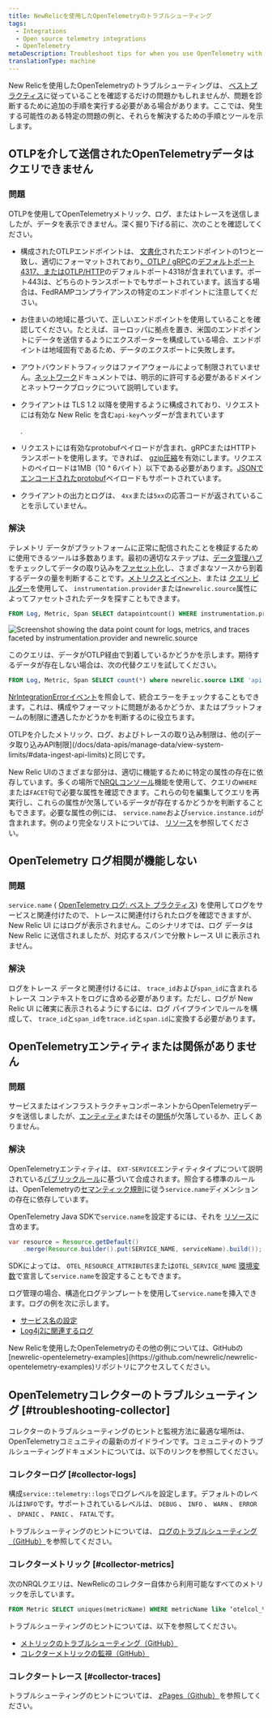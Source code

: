 ```yaml
---
title: NewRelicを使用したOpenTelemetryのトラブルシューティング
tags:
  - Integrations
  - Open source telemetry integrations
  - OpenTelemetry
metaDescription: Troubleshoot tips for when you use OpenTelemetry with New Relic
translationType: machine
---
```



New Relicを使用したOpenTelemetryのトラブルシューティングは、 [ベストプラクティス](/docs/more-integrations/open-source-telemetry-integrations/opentelemetry/opentelemetry-concepts)に従っていることを確認するだけの問題かもしれませんが、問題を診断するために追加の手順を実行する必要がある場合があります。ここでは、発生する可能性のある特定の問題の例と、それらを解決するための手順とツールを示します。

## OTLPを介して送信されたOpenTelemetryデータはクエリできません

### 問題

OTLPを使用してOpenTelemetryメトリック、ログ、またはトレースを送信しましたが、データを表示できません。深く掘り下げる前に、次のことを確認してください。

* 構成されたOTLPエンドポイントは、 [文書化](/docs/more-integrations/open-source-telemetry-integrations/opentelemetry/opentelemetry-quick-start/#review-settings)されたエンドポイントの1つと一致し、適切にフォーマットされており[、OTLP / gRPC](https://github.com/open-telemetry/opentelemetry-specification/blob/v1.8.0/specification/protocol/otlp.md#otlpgrpc-default-port)の[デフォルトポート4317、またはOTLP/HTTP](https://github.com/open-telemetry/opentelemetry-specification/blob/v1.8.0/specification/protocol/otlp.md#otlphttp-default-port)のデフォルトポート4318が含まれています。ポート443は、どちらのトランスポートでもサポートされています。該当する場合は、FedRAMPコンプライアンスの特定のエンドポイントに注意してください。

* お住まいの地域に基づいて、正しいエンドポイントを使用していることを確認してください。たとえば、ヨーロッパに拠点を置き、米国のエンドポイントにデータを送信するようにエクスポーターを構成している場合、エンドポイントは地域固有であるため、データのエクスポートに失敗します。

* アウトバウンドトラフィックはファイアウォールによって制限されていません。[ネットワーク](/docs/using-new-relic/cross-product-functions/install-configure/networks/#opentelemetry)ドキュメントでは、明示的に許可する必要があるドメインとネットワークブロックについて説明しています。

* クライアントは TLS 1.2 以降を使用するように構成されており、リクエストには有効な New Relic を含む`api-key`ヘッダーが含まれています

  <InlinePopover type="licenseKey"/>

  .

* リクエストには有効なprotobufペイロードが含まれ、gRPCまたはHTTPトランスポートを使用します。できれば、 [gzip圧縮](/docs/more-integrations/open-source-telemetry-integrations/opentelemetry/opentelemetry-concepts/#compression)を有効にします。リクエストのペイロードは1MB（10 ^ 6バイト）以下である必要があります。[JSONでエンコードされたprotobuf](https://github.com/open-telemetry/opentelemetry-specification/blob/v1.8.0/specification/protocol/otlp.md#otlphttp-connection)ペイロードもサポートされています。

* クライアントの出力とログは、 `4xx`または`5xx`の応答コードが返されていることを示していません。

### 解決

テレメトリ データがプラットフォームに正常に配信されたことを検証するために使用できるツールは多数あります。最初の適切なステップは、[データ管理ハブ](/docs/data-apis/manage-data/manage-your-data/)をチェックしてデータの取り込みを[ファセット化](/docs/data-apis/manage-data/manage-data-coming-new-relic/#facet-data-ingest)し、さまざまなソースから到着するデータの量を判断することです。[メトリクスとイベント](/docs/query-your-data/explore-query-data/browse-data/introduction-data-explorer/#use-case-troubleshooting)、または [クエリ ビルダー](/docs/query-your-data/explore-query-data/query-builder/use-advanced-nrql-mode-query-data)を使用して、 `instrumentation.provider`または`newrelic.source`属性によってファセットされたデータを探すこともできます。

```sql
FROM Log, Metric, Span SELECT datapointcount() WHERE instrumentation.provider = 'opentelemetry' FACET instrumentation.provider, newrelic.source
```

<img
  title="Screenshot showing the data point count for logs, metrics, and traces faceted by instrumentation.provider and newrelic.source"
  alt="Screenshot showing the data point count for logs, metrics, and traces faceted by instrumentation.provider and newrelic.source"
  src={moreintegrationsOtlpFacetQuery}
/>

このクエリは、データがOTLP経由で到着しているかどうかを示します。期待するデータが存在しない場合は、次の代替クエリを試してください。

```sql
FROM Log, Metric, Span SELECT count(*) where newrelic.source LIKE 'api.%.otlp'
```

[NrIntegrationErrorイベント](/docs/data-apis/manage-data/nrintegrationerror/)を照会して、統合エラーをチェックすることもできます。これは、構成やフォーマットに問題があるかどうか、またはプラットフォームの制限に遭遇したかどうかを判断するのに役立ちます。

<Callout variant="important">
  OTLPを介したメトリック、ログ、およびトレースの取り込み制限は、他の[データ取り込みAPI制限](/docs/data-apis/manage-data/view-system-limits/#data-ingest-api-limits)と同じです。
</Callout>

New Relic UIのさまざまな部分は、適切に機能するために特定の属性の存在に依存しています。多くの場所で[NRQLコンソール](/docs/query-your-data/explore-query-data/query-builder/nrql-console/)機能を使用して、クエリの`WHERE`または`FACET`句で必要な属性を確認できます。これらの句を編集してクエリを再実行し、これらの属性が欠落しているデータが存在するかどうかを判断することもできます。必要な属性の例には、 `service.name`および`service.instance.id`が含まれます。例のより完全なリストについては、 [リソース](/docs/more-integrations/open-source-telemetry-integrations/opentelemetry/opentelemetry-concepts/#resources)を参照してください。

## OpenTelemetry ログ相関が機能しない

### 問題

`service.name` ( [OpenTelemetry ログ: ベスト プラクティス](/docs/more-integrations/open-source-telemetry-integrations/opentelemetry/best-practices/opentelemetry-best-practices-logs)) を使用してログをサービスと関連付けたので、トレースに関連付けられたログを確認できますが、New Relic UI にはログが表示されません。このシナリオでは、ログ データは New Relic に送信されましたが、対応するスパンで分散トレース UI に表示されません。

### 解決

ログをトレース データと関連付けるには、 `trace_id`および`span_id`に含まれるトレース コンテキストをログに含める必要があります。ただし、ログが New Relic UI に確実に表示されるようにするには、ログ パイプラインでルールを構成して、 `trace_id`と`span_id`を`trace.id`と`span.id`に変換する必要があります。

## OpenTelemetryエンティティまたは関係がありません

### 問題

サービスまたはインフラストラクチャコンポーネントからOpenTelemetryデータを送信しましたが、[エンティティ](/docs/new-relic-one/use-new-relic-one/core-concepts/what-entity-new-relic/)またはその[関係](/docs/new-relic-one/use-new-relic-one/core-concepts/what-entity-new-relic/#related-entities)が欠落しているか、正しくありません。

### 解決

OpenTelemetryエンティティは、 `EXT-SERVICE`エンティティタイプについて説明されている[パブリックルール](https://github.com/newrelic/entity-definitions/blob/b8e75d839eed7859044a9bb601a62e5323107350/definitions/ext-service/definition.yml)に基づいて合成されます。照合する標準のルールは、OpenTelemetryの[セマンティック規則](https://github.com/open-telemetry/opentelemetry-specification/blob/527206ea49e384de957eda105d9425aa8fefca25/specification/overview.md#semantic-conventions)に従う`service.name`ディメンションの存在に依存しています。

OpenTelemetry Java SDKで`service.name`を設定するには、それを [リソース](/docs/more-integrations/open-source-telemetry-integrations/opentelemetry/opentelemetry-concepts/#resources)に含めます。

```java
var resource = Resource.getDefault()
    .merge(Resource.builder().put(SERVICE_NAME, serviceName).build());
```

SDKによっては、 `OTEL_RESOURCE_ATTRIBUTES`または`OTEL_SERVICE_NAME` [環境変数](https://github.com/open-telemetry/opentelemetry-specification/blob/20c82de552d08428e8cadaaef3e6cb46812f7c00/specification/sdk-environment-variables.md#general-sdk-configuration)で宣言して`service.name`を設定することもできます。

ログ管理の場合、構造化ログテンプレートを使用して`service.name`を挿入できます。ログの例を次に示します。

* [サービス名の設定](https://github.com/newrelic/newrelic-opentelemetry-examples/blob/e28b30f621545c0b14189955bec850b25a7f3235/java/otlp-nr-mapping/testCases/log/kitchen-sink-log-proto.json#L48-L53)
* [Log4j2に関連するログ](https://github.com/newrelic/newrelic-opentelemetry-examples/tree/ab6f89ac97ffb26d8e66ae6a1200ac3607538bd2/java/logs-in-context-log4j2)

<Callout variant="tip">
  New Relicを使用したOpenTelemetryのその他の例については、GitHubの[newrelic-opentelemetry-examples](https://github.com/newrelic/newrelic-opentelemetry-examples)リポジトリにアクセスしてください。
</Callout>

## OpenTelemetryコレクターのトラブルシューティング [#troubleshooting-collector]

コレクターのトラブルシューティングのヒントと監視方法に最適な場所は、OpenTelemetryコミュニティの最新のガイドラインです。コミュニティのトラブルシューティングドキュメントについては、以下のリンクを参照してください。

### コレクターログ [#collector-logs]

構成`service::telemetry::logs`でログレベルを設定します。デフォルトのレベルは`INFO`です。サポートされているレベルは、 `DEBUG` 、 `INFO` 、 `WARN` 、 `ERROR` 、 `DPANIC` 、 `PANIC` 、 `FATAL`です。

トラブルシューティングのヒントについては、 [ログのトラブルシューティング（GitHub）](https://github.com/open-telemetry/opentelemetry-collector/blob/main/docs/troubleshooting.md#logs)を参照してください。

### コレクターメトリック [#collector-metrics]

次のNRQLクエリは、NewRelicのコレクター自体から利用可能なすべてのメトリックを示しています。

```sql
FROM Metric SELECT uniques(metricName) WHERE metricName like ‘otelcol_%’ LIMIT MAX
```

トラブルシューティングのヒントについては、以下を参照してください。

* [メトリックのトラブルシューティング（GitHub）](https://github.com/open-telemetry/opentelemetry-collector/blob/main/docs/troubleshooting.md#metrics)
* [コレクターメトリックの監視（GitHub）](https://github.com/open-telemetry/opentelemetry-collector/blob/main/docs/monitoring.md)

### コレクタートレース [#collector-traces]

トラブルシューティングのヒントについては、 [zPages（Github）](https://github.com/open-telemetry/opentelemetry-collector/blob/main/docs/troubleshooting.md#zpages)を参照してください。